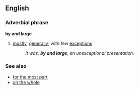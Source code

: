 ==English==

===Adverbial phrase===
'''by and large'''

# {{idiom}} [[mostly]], [[generally]]; with few [[exception]]s
#:''It was, '''by and large''', an unexceptional presentation.''

===See also===
*[[for the most part]]
*[[on the whole]]